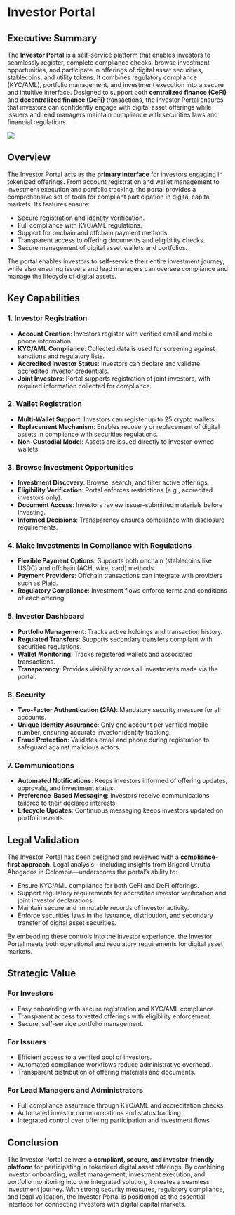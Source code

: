 # Investor Portal

## Executive Summary

The **Investor Portal** is a self-service platform that enables investors to seamlessly register, complete compliance checks, browse investment opportunities, and participate in offerings of digital asset securities, stablecoins, and utility tokens. It combines regulatory compliance (KYC/AML), portfolio management, and investment execution into a secure and intuitive interface. Designed to support both **centralized finance (CeFi)** and **decentralized finance (DeFi)** transactions, the Investor Portal ensures that investors can confidently engage with digital asset offerings while issuers and lead managers maintain compliance with securities laws and financial regulations.

<img
  src="/images/investor-portal.svg"
  className="w-2xs md:w-xs mx-auto py-6"
  width={300}
  height={300}
/>

## Overview

The Investor Portal acts as the **primary interface** for investors engaging in tokenized offerings. From account registration and wallet management to investment execution and portfolio tracking, the portal provides a comprehensive set of tools for compliant participation in digital capital markets. Its features ensure:

- Secure registration and identity verification.
- Full compliance with KYC/AML regulations.
- Support for onchain and offchain payment methods.
- Transparent access to offering documents and eligibility checks.
- Secure management of digital asset wallets and portfolios.

The portal enables investors to self-service their entire investment journey, while also ensuring issuers and lead managers can oversee compliance and manage the lifecycle of digital assets.

## Key Capabilities

### 1. Investor Registration

- **Account Creation**: Investors register with verified email and mobile phone information.
- **KYC/AML Compliance**: Collected data is used for screening against sanctions and regulatory lists.
- **Accredited Investor Status**: Investors can declare and validate accredited investor credentials.
- **Joint Investors**: Portal supports registration of joint investors, with required information collected for compliance.

### 2. Wallet Registration

- **Multi-Wallet Support**: Investors can register up to 25 crypto wallets.
- **Replacement Mechanism**: Enables recovery or replacement of digital assets in compliance with securities regulations.
- **Non-Custodial Model**: Assets are issued directly to investor-owned wallets.

### 3. Browse Investment Opportunities

- **Investment Discovery**: Browse, search, and filter active offerings.
- **Eligibility Verification**: Portal enforces restrictions (e.g., accredited investors only).
- **Document Access**: Investors review issuer-submitted materials before investing.
- **Informed Decisions**: Transparency ensures compliance with disclosure requirements.

### 4. Make Investments in Compliance with Regulations

- **Flexible Payment Options**: Supports both onchain (stablecoins like USDC) and offchain (ACH, wire, card) methods.
- **Payment Providers**: Offchain transactions can integrate with providers such as Plaid.
- **Regulatory Compliance**: Investment flows enforce terms and conditions of each offering.

### 5. Investor Dashboard

- **Portfolio Management**: Tracks active holdings and transaction history.
- **Regulated Transfers**: Supports secondary transfers compliant with securities regulations.
- **Wallet Monitoring**: Tracks registered wallets and associated transactions.
- **Transparency**: Provides visibility across all investments made via the portal.

### 6. Security

- **Two-Factor Authentication (2FA)**: Mandatory security measure for all accounts.
- **Unique Identity Assurance**: Only one account per verified mobile number, ensuring accurate investor identity tracking.
- **Fraud Protection**: Validates email and phone during registration to safeguard against malicious actors.

### 7. Communications

- **Automated Notifications**: Keeps investors informed of offering updates, approvals, and investment status.
- **Preference-Based Messaging**: Investors receive communications tailored to their declared interests.
- **Lifecycle Updates**: Continuous messaging keeps investors updated on portfolio events.

## Legal Validation

The Investor Portal has been designed and reviewed with a **compliance-first approach**. Legal analysis—including insights from Brigard Urrutia Abogados in Colombia—underscores the portal’s ability to:

- Ensure KYC/AML compliance for both CeFi and DeFi offerings.
- Support regulatory requirements for accredited investor verification and joint investor declarations.
- Maintain secure and immutable records of investor activity.
- Enforce securities laws in the issuance, distribution, and secondary transfer of digital asset securities.

By embedding these controls into the investor experience, the Investor Portal meets both operational and regulatory requirements for digital asset markets.

## Strategic Value

### For Investors

- Easy onboarding with secure registration and KYC/AML compliance.
- Transparent access to vetted offerings with eligibility enforcement.
- Secure, self-service portfolio management.

### For Issuers

- Efficient access to a verified pool of investors.
- Automated compliance workflows reduce administrative overhead.
- Transparent distribution of offering materials and documents.

### For Lead Managers and Administrators

- Full compliance assurance through KYC/AML and accreditation checks.
- Automated investor communications and status tracking.
- Integrated control over offering participation and investment flows.

## Conclusion

The Investor Portal delivers a **compliant, secure, and investor-friendly platform** for participating in tokenized digital asset offerings. By combining investor onboarding, wallet management, investment execution, and portfolio monitoring into one integrated solution, it creates a seamless investment journey. With strong security measures, regulatory compliance, and legal validation, the Investor Portal is positioned as the essential interface for connecting investors with digital capital markets.
